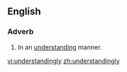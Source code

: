 ==English==

===Adverb===
{{en-adv}}

# In an [[understanding]] manner{{{2|; <!--other wording-->}}}.

[[vi:understandingly]]
[[zh:understandingly]]
